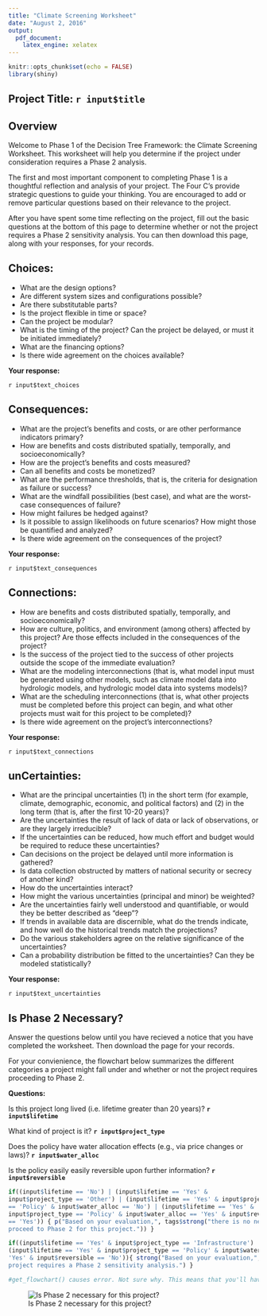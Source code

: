 ```yaml
--- 
title: "Climate Screening Worksheet" 
date: "August 2, 2016" 
output: 
  pdf_document:
    latex_engine: xelatex
---
```


```r
knitr::opts_chunk$set(echo = FALSE) 
library(shiny)
```

## Project Title: `r input$title`

## Overview

Welcome to Phase 1 of the Decision Tree Framework: the Climate Screening Worksheet. This
worksheet will help you determine if the project under consideration requires a
Phase 2 analysis.

The first and most important component to completing Phase 1 is a thoughtful
reflection and analysis of your project. The Four C's provide strategic
questions to guide your thinking. You are encouraged to add or remove particular
questions based on their relevance to the project.

After you have spent some time reflecting on the project, fill out the basic
questions at the bottom of this page to determine whether or not the project
requires a Phase 2 sensitivity analysis. You can then download this page, along
with your responses, for your records.


## Choices:

- What are the design options? 
- Are different system sizes and configurations possible? 
- Are there substitutable parts? 
- Is the project flexible in time or space? 
- Can the project be modular? 
- What is the timing of the project? Can the project be delayed, or must it be initiated immediately? 
- What are the financing options? 
- Is there wide agreement on the choices available?

**Your response:**

`r input$text_choices`

## Consequences: 

- What are the project’s benefits and costs, or are other performance indicators primary? 
- How are benefits and costs distributed spatially, temporally, and socioeconomically? 
- How are the project’s benefits and costs measured? 
- Can all benefits and costs be monetized? 
- What are the performance thresholds, that is, the criteria for designation as failure or success? 
- What are the windfall possibilities (best case), and what are the worst-case consequences of failure? 
- How might failures be hedged against? 
- Is it possible to assign likelihoods on future scenarios? How might those be
quantified and analyzed? 
- Is there wide agreement on the consequences of the project?

**Your response:**

`r input$text_consequences`

## Connections: 
- How are benefits and costs distributed spatially, temporally, and socioeconomically? 
- How are culture, politics, and environment (among others) affected by this project? Are those effects included in the consequences of the project? 
- Is the success of the project tied to the success of other projects outside the scope of the immediate evaluation? 
- What are the modeling interconnections (that is, what model input must be generated using other models, such as climate model data into hydrologic models, and hydrologic model data into systems models)?
- What are the scheduling interconnections (that is, what other projects must be completed before this project can begin, and what other projects must wait for this project to be completed)?
- Is there wide agreement on the project’s interconnections?

**Your response:**

`r input$text_connections`

## unCertainties:
- What are the principal uncertainties (1) in the short term (for example, climate, demographic, economic, and political factors) and (2) in the long term (that is, after the first 10-20 years)?
- Are the uncertainties the result of lack of data or lack of observations, or are they largely irreducible? 
- If the uncertainties can be reduced, how much effort and budget would be required to reduce these uncertainties? 
- Can decisions on the project be delayed until more information is gathered? 
- Is data collection obstructed by matters of national security or secrecy of another kind? 
- How do the uncertainties interact? 
- How might the various uncertainties (principal and minor) be weighted? 
- Are the uncertainties fairly well understood and quantifiable, or would they be better described as “deep”? 
- If trends in available data are discernible, what do the trends indicate, and how well do the historical trends match the projections? 
- Do the various stakeholders agree on the relative significance of the uncertainties? 
- Can a probability distribution be fitted to the uncertainties? Can they be modeled statistically?

**Your response:**

`r input$text_uncertainties`

## Is Phase 2 Necessary? 
Answer the questions below until you have recieved a notice that you have completed the worksheet. 
Then download the page for your records.

For your convienience, the flowchart below summarizes the different categories a
project might fall under and whether or not the project requires proceeding to
Phase 2.

**Questions:**

Is this project long lived (i.e. lifetime greater than 20 years)? **`r input$lifetime`**

What kind of project is it? **`r input$project_type`**

Does the policy have water allocation effects (e.g., via price changes or laws)? **`r input$water_alloc`**

Is the policy easily easily reversible upon further information? **`r input$reversible`**

```r
if((input$lifetime == 'No') | (input$lifetime == 'Yes' &
input$project_type == 'Other') | (input$lifetime == 'Yes' & input$project_type
== 'Policy' & input$water_alloc == 'No') | (input$lifetime == 'Yes' &
input$project_type == 'Policy' & input$water_alloc == 'Yes' & input$reversible
== 'Yes')) { p("Based on your evaluation,", tags$strong("there is no need to
proceed to Phase 2 for this project.")) }

if((input$lifetime == 'Yes' & input$project_type == 'Infrastructure') | 
(input$lifetime == 'Yes' & input$project_type == 'Policy' & input$water_alloc ==
'Yes' & input$reversible == 'No')){ strong("Based on your evaluation,", "this
project requires a Phase 2 sensitivity analysis.") }
```

```r
#get_flowchart() causes error. Not sure why. This means that you'll have to rebuild the flowchart everytime you make a change in the flowchart.R file...
```

![Is Phase 2 necessary for this project?](www/flowchart.png)
